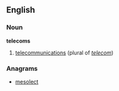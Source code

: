 ==English==

===Noun===
'''telecoms'''

# {{informal}} [[telecommunications]] (plural of ''[[telecom]]'')

===Anagrams===
* [[mesolect#English|mesolect]]